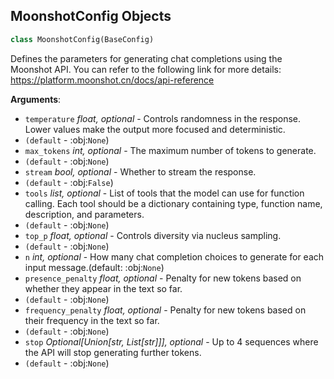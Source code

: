 <a id="camel.configs.moonshot_config"></a>

<a id="camel.configs.moonshot_config.MoonshotConfig"></a>

## MoonshotConfig Objects

```python
class MoonshotConfig(BaseConfig)
```

Defines the parameters for generating chat completions using the
Moonshot API. You can refer to the following link for more details:
https://platform.moonshot.cn/docs/api-reference

**Arguments**:

- `temperature` _float, optional_ - Controls randomness in the response.
  Lower values make the output more focused and deterministic.
- `(default` - :obj:`None`)
- `max_tokens` _int, optional_ - The maximum number of tokens to generate.
- `(default` - :obj:`None`)
- `stream` _bool, optional_ - Whether to stream the response.
- `(default` - :obj:`False`)
- `tools` _list, optional_ - List of tools that the model can use for
  function calling. Each tool should be a dictionary containing
  type, function name, description, and parameters.
- `(default` - :obj:`None`)
- `top_p` _float, optional_ - Controls diversity via nucleus sampling.
- `(default` - :obj:`None`)
- `n` _int, optional_ - How many chat completion choices to generate for
  each input message.(default: :obj:`None`)
- `presence_penalty` _float, optional_ - Penalty for new tokens based on
  whether they appear in the text so far.
- `(default` - :obj:`None`)
- `frequency_penalty` _float, optional_ - Penalty for new tokens based on
  their frequency in the text so far.
- `(default` - :obj:`None`)
- `stop` _Optional[Union[str, List[str]]], optional_ - Up to 4 sequences
  where the API will stop generating further tokens.
- `(default` - :obj:`None`)

